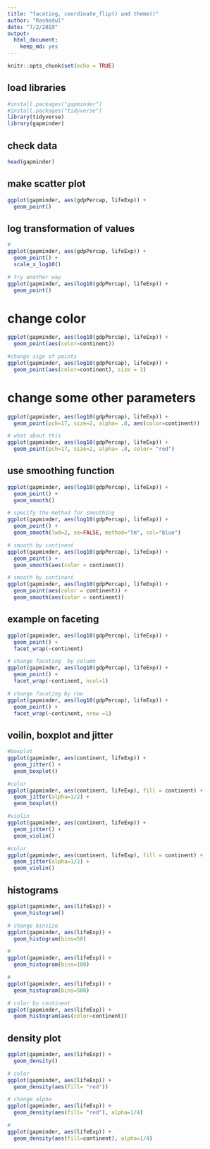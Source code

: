 ```yaml
---
title: "faceting, coordinate_flip() and theme()"
author: "Rashedul"
date: "7/2/2019"
output: 
  html_document: 
    keep_md: yes
---
```


```r
knitr::opts_chunk$set(echo = TRUE)
```

## load libraries

```r
#install.packages("gapminder")
#install.packages("tidyverse")
library(tidyverse)
library(gapminder)
```

## check data

```r
head(gapminder)
```

## make scatter plot 

```r
ggplot(gapminder, aes(gdpPercap, lifeExp)) +
  geom_point()

```

## log transformation of values

```r
#
ggplot(gapminder, aes(gdpPercap, lifeExp)) +
  geom_point() +
  scale_x_log10()

# try another way
ggplot(gapminder, aes(log10(gdpPercap), lifeExp)) +
  geom_point()
```

# change color

```r
ggplot(gapminder, aes(log10(gdpPercap), lifeExp)) +
  geom_point(aes(color=continent))

#change sige of points
ggplot(gapminder, aes(log10(gdpPercap), lifeExp)) +
  geom_point(aes(color=continent), size = 3)
```

# change some other parameters

```r
ggplot(gapminder, aes(log10(gdpPercap), lifeExp)) +
  geom_point(pch=17, size=2, alpha= .8, aes(color=continent)) 

# what about this
ggplot(gapminder, aes(log10(gdpPercap), lifeExp)) +
  geom_point(pch=17, size=2, alpha= .8, color= "red")

```

## use smoothing function

```r
ggplot(gapminder, aes(log10(gdpPercap), lifeExp)) +
  geom_point() +
  geom_smooth()

# specify the method for smoothing
ggplot(gapminder, aes(log10(gdpPercap), lifeExp)) +
  geom_point() +
  geom_smooth(lwd=2, se=FALSE, method="lm", col="blue")

# smooth by continent
ggplot(gapminder, aes(log10(gdpPercap), lifeExp)) +
  geom_point() +
  geom_smooth(aes(color = continent))

# smooth by continent
ggplot(gapminder, aes(log10(gdpPercap), lifeExp)) +
  geom_point(aes(color = continent)) +
  geom_smooth(aes(color = continent))
```

## example on faceting

```r
ggplot(gapminder, aes(log10(gdpPercap), lifeExp)) +
  geom_point() +
  facet_wrap(~continent)

# change faceting  by column
ggplot(gapminder, aes(log10(gdpPercap), lifeExp)) +
  geom_point() +
  facet_wrap(~continent, ncol=1)

# change faceting by row
ggplot(gapminder, aes(log10(gdpPercap), lifeExp)) +
  geom_point() +
  facet_wrap(~continent, nrow =1)
```


## voilin, boxplot and jitter

```r
#boxplot
ggplot(gapminder, aes(continent, lifeExp)) +
  geom_jitter() +
  geom_boxplot()

#color
ggplot(gapminder, aes(continent, lifeExp), fill = continent) +
  geom_jitter(alpha=1/2) +
  geom_boxplot()

#violin
ggplot(gapminder, aes(continent, lifeExp)) +
  geom_jitter() +
  geom_violin()

#color
ggplot(gapminder, aes(continent, lifeExp), fill = continent) +
  geom_jitter(alpha=1/2) +
  geom_violin()
```

## histograms

```r
ggplot(gapminder, aes(lifeExp)) +
  geom_histogram()

# change binsize
ggplot(gapminder, aes(lifeExp)) +
  geom_histogram(bins=50)

#
ggplot(gapminder, aes(lifeExp)) +
  geom_histogram(bins=100)

#
ggplot(gapminder, aes(lifeExp)) +
  geom_histogram(bins=500) 

# color by continent
ggplot(gapminder, aes(lifeExp)) + 
  geom_histogram(aes(color=continent))
```

## density plot

```r
ggplot(gapminder, aes(lifeExp)) + 
  geom_density()

# color
ggplot(gapminder, aes(lifeExp)) + 
  geom_density(aes(fill= "red"))

# change alpha
ggplot(gapminder, aes(lifeExp)) + 
  geom_density(aes(fill= "red"), alpha=1/4)

#
ggplot(gapminder, aes(lifeExp)) + 
  geom_density(aes(fill=continent), alpha=1/4)
```





